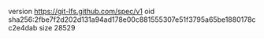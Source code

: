 version https://git-lfs.github.com/spec/v1
oid sha256:2fbe7f2d202d131a94ad178e00c881555307e51f3795a65be1880178cc2e4dab
size 28529
